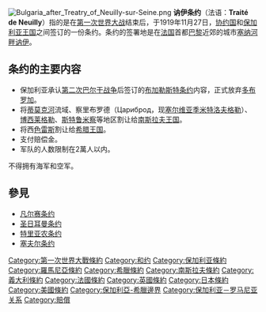 {{unreferenced|time=2013-10-29}}
{{noteTA|1=zh-tw:納伊;zh-cn:讷伊;|2=zh-hans:塞夫尔; zh-hant:色佛爾;|3=zh-tw:提莫克;zh-cn:蒂莫克;}}
[[File:Bulgaria_after_Treatry_of_Neuilly-sur-Seine.png|thumb]]
'''讷伊条约'''（法语：'''Traité de Neuilly'''）指的是在[[第一次世界大战|第一次世界大战]]结束后，于1919年11月27日，[[协约国|协约国]]和[[保加利亚王国|保加利亚王国]]之间签订的一份条约。条约的签署地是在[[法国|法国]]首都[[巴黎|巴黎]]近郊的城市[[塞纳河畔讷伊|塞纳河畔讷伊]]。

== 条约的主要内容 ==
* 保加利亚承认[[第二次巴尔干战争|第二次巴尔干战争]]后签订的[[布加勒斯特条约_(1913年)|布加勒斯特条约]]内容，正式放弃[[多布罗加|多布罗加]]。
* 将[[蒂莫克河|蒂莫克河]]流域、察里布罗德（Цариброд，现[[塞尔维亚|塞尔维亚]][[季米特洛夫格勒_(塞爾維亞)|季米特洛夫格勒]]）、[[博西萊格勒|博西莱格勒]]、[[斯特鲁米察|斯特鲁米察]]等地区割让给[[南斯拉夫王国|南斯拉夫王国]]。
* 将西[[色雷斯|色雷斯]]割让给[[希腊王国|希腊王国]]。
* 支付赔偿金。
* 军队的人数限制在2萬人以内。
不得拥有海军和空军。

== 參見 ==
* [[凡尔赛条约|凡尔赛条约]]
* [[圣日耳曼条约|圣日耳曼条约]]
* [[特里亚农条约|特里亚农条约]]
*[[塞夫尔条约|塞夫尔条约]]

{{第一次世界大戰條約}}
{{Authority control}}
{{DEFAULTSORT:Neuilly-sur-Seine}}
[[Category:第一次世界大戰條約|Category:第一次世界大戰條約]]
[[Category:和约|Category:和约]]
[[Category:保加利亚條約|Category:保加利亚條約]]
[[Category:羅馬尼亞條約|Category:羅馬尼亞條約]]
[[Category:希臘條約|Category:希臘條約]]
[[Category:南斯拉夫條約|Category:南斯拉夫條約]]
[[Category:義大利條約|Category:義大利條約]]
[[Category:法國條約|Category:法國條約]]
[[Category:英國條約|Category:英國條約]]
[[Category:日本條約|Category:日本條約]]
[[Category:美國條約|Category:美國條約]]
[[Category:保加利亞-希臘邊界|Category:保加利亞-希臘邊界]]
[[Category:保加利亚－罗马尼亚关系|Category:保加利亚－罗马尼亚关系]]
[[Category:賠償|Category:賠償]]